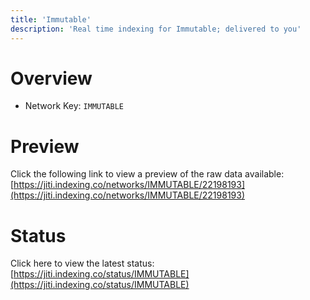 ```yaml
---
title: 'Immutable'
description: 'Real time indexing for Immutable; delivered to you'
---
```


# Overview
- Network Key: `IMMUTABLE`

# Preview
Click the following link to view a preview of the raw data available: [https://jiti.indexing.co/networks/IMMUTABLE/22198193](https://jiti.indexing.co/networks/IMMUTABLE/22198193)

# Status
Click here to view the latest status: [https://jiti.indexing.co/status/IMMUTABLE](https://jiti.indexing.co/status/IMMUTABLE)
